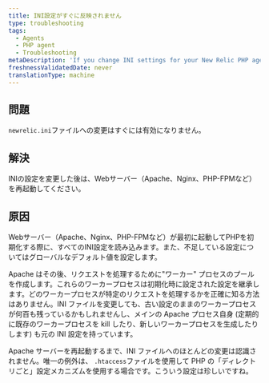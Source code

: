 ```yaml
---
title: INI設定がすぐに反映されません
type: troubleshooting
tags:
  - Agents
  - PHP agent
  - Troubleshooting
metaDescription: 'If you change INI settings for your New Relic PHP agent, restart your web server to ensure the new settings take effect properly.'
freshnessValidatedDate: never
translationType: machine
---
```


## 問題

`newrelic.ini`ファイルへの変更はすぐには有効になりません。

## 解決

INIの設定を変更した後は、Webサーバー（Apache、Nginx、PHP-FPMなど）を再起動してください。

## 原因

Webサーバー（Apache、Nginx、PHP-FPMなど）が最初に起動してPHPを初期化する際に、すべてのINI設定を読み込みます。また、不足している設定についてはグローバルなデフォルト値を設定します。

Apache はその後、リクエストを処理するために"ワーカー" プロセスのプールを作成します。これらのワーカープロセスは初期化時に設定された設定を継承します。どのワーカープロセスが特定のリクエストを処理するかを正確に知る方法はありません。INI ファイルを変更しても、古い設定のままのワーカープロセスが何百も残っているかもしれませんし、メインの Apache プロセス自身 (定期的に既存のワーカープロセスを kill したり、新しいワーカープロセスを生成したりします) も元の INI 設定を持っています。

Apache サーバーを再起動するまで、INI ファイルへのほとんどの変更は認識されません。唯一の例外は、 `.htaccess`ファイルを使用して PHP の「ディレクトリごと」設定メカニズムを使用する場合です。こういう設定は珍しいですね。